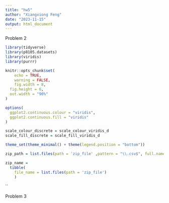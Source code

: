 ```yaml
---
title: "hw5"
author: "Xiangxiong Feng"
date: "2023-11-15"
output: html_document
---
```






Problem 2


```r
library(tidyverse)
library(p8105.datasets)
library(viridis)
library(purrr)

knitr::opts_chunk$set(
	echo = TRUE,
	warning = FALSE,
	fig.width = 8, 
  fig.height = 6,
  out.width = "90%"
)

options(
  ggplot2.continuous.colour = "viridis",
  ggplot2.continuous.fill = "viridis"
)

scale_colour_discrete = scale_colour_viridis_d
scale_fill_discrete = scale_fill_viridis_d

theme_set(theme_minimal() + theme(legend.position = "bottom"))


```

```r
zip_path = list.files(path = 'zip_file' ,pattern = "\\.csv$", full.names = TRUE)

zip_name = 
  tibble(
    file_name = list.files(path = 'zip_file')
    )

```


``







Problem 3





